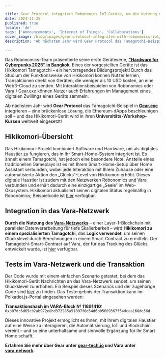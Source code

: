 ```yaml
---

title: Gear Protocol integriert Robonomics IoT-Geräte, um die Nutzung und Bildung im Bereich Blockchain-Technologie zu beschleunigen
date: 2024-11-25
published: true
locale: 'de'
tags: ['Announcements', 'Internet of Things', 'Collaborations']
cover_image: /blog/images/gear-protocol-integrates-with-robonomics-iot/cover.webp
description: "Ab nächstem Jahr wird Gear Protocol das Tamagotchi-Beispiel in Gear.exe integrieren – eine brückenlose Lösung, die entwickelt wurde, um Ethereum-dApps zu beschleunigen – und das Hikikomori-Gerät wird in ihren Universitäts-Workshop-Kursen weltweit eingesetzt!"

---
```


Das Robonomics-Team präsentierte seine erste Geräteserie, **["Hardware for Cyberpunks 2025" in Bangkok](https://x.com/AIRA_Robonomics/status/1856724439439913110)**. Eines der vorgestellten Geräte ist das Hikikomori Tamagotchi – ein hervorragendes Bildungsprojekt! Durch das Studium der Funktionsweise von Hikikomori können Nutzer lernen, Transaktionen direkt von Geräten, die weniger als 10 USD kosten, an eine Web3-Cloud zu senden. Mit Interaktionsbeispielen von Robonomics oder Vara / Gear.exe können Nutzer auch Erfahrungen im Management eines digitalen Zwillings eines Geräts sammeln.

Ab nächstem Jahr wird **Gear Protocol** das Tamagotchi-Beispiel in **[Gear.exe](https://gear-tech.io/gear-exe)** integrieren – eine brückenlose Lösung, die Ethereum-dApps beschleunigen soll – und das Hikikomori-Gerät wird in ihren **Universitäts-Workshop-Kursen** weltweit eingesetzt!

## Hikikomori-Übersicht

Das Hikikomori-Projekt kombiniert Software und Hardware, um als digitales Haustier zu fungieren, das in Ihr Smart-Home-System integriert ist. Es ähnelt einem Tamagotchi, hat jedoch eine besondere Note. Anstelle eines traditionellen Gameplays ist es mit Ihrem Smart-Home-Setup über Home Assistant verbunden, wobei jede Interaktion mit Ihrem Zuhause oder eine automatisierte Aktion den „Glücks“-Level von Hikikomori erhöht. Dieses digitale Haustier ist zudem mit den Netzwerken Robonomics und Vara verbunden und erhält dadurch eine einzigartige „Seele“ im Web-Ökosystem. Hikikomori aktualisiert seinen digitalen Status regelmäßig in Robonomics; Beispielcode ist [hier](https://github.com/airalab/hikikomori-tamagotchi/tree/only-robonomics/main) verfügbar.

## Integration in das Vara-Netzwerk

**Durch die Nutzung des [Vara-Netzwerks](https://vara.network)** – einer Layer-1-Blockchain mit paralleler Datenverarbeitung für tiefe Skalierbarkeit – wird **Hikikomori zu einem spezialisierten Tamagotchi**, das **Logik verwendet**, um seinen Glückslevel durch Berechnungen in einem Smart Contract zu ermitteln. Der Tamagotchi-Smart-Contract auf Vara, der für das Tracking des Glücks entwickelt wurde, ist [hier](https://idea.gear-tech.io/programs/0x8e5f2de1fea16db5a65d4e64bca1f8a709585853749b3572ff15487db2146771?node=wss%3A%2F%2Ftestnet.vara.network) verfügbar.

## Tests im Vara-Netzwerk und die Transaktion

Der Code wurde mit einem einfachen Szenario getestet, bei dem das Hikikomori-Gerät Nachrichten an das Vara-Netzwerk sendet, um seinen Glückslevel zu erhöhen. Ein Beispiel dieses Szenarios und der zugehörige Code sind [hier](https://github.com/airalab/hikikomori-tamagotchi/tree/main/main) zu finden. Das Testergebnis der Transaktion kann im Polkadot.js-Portal eingesehen werden: 

**Transaktionshash im VARA-Block № 11891410:**
`0xb07dc6d65cb2ab972e8bd372285a51897f0d54d6b05609367f54dcea166de56d`

Dieses innovative Projekt ermöglicht es Ihnen, mit Ihrem digitalen Haustier auf eine Weise zu interagieren, die Automatisierung, IoT und Blockchain vereint – und so eine unterhaltsame und sinnvolle Ergänzung für Ihr Smart Home schafft.

**Erfahren Sie mehr über Gear unter [gear-tech.io](https://gear-tech.io) und Vara unter [vara.network](https://vara.network).**